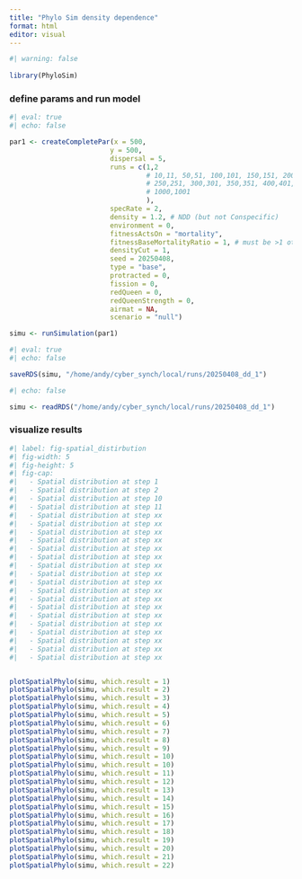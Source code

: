 ```yaml
---
title: "Phylo Sim density dependence"
format: html
editor: visual
---
```


```r
#| warning: false
  
library(PhyloSim)
```

### define params and run model

```r
#| eval: true
#| echo: false

par1 <- createCompletePar(x = 500,
                         y = 500,
                         dispersal = 5,
                         runs = c(1,2
                                  # 10,11, 50,51, 100,101, 150,151, 200,201,
                                  # 250,251, 300,301, 350,351, 400,401, 450, 451
                                  # 1000,1001
                                  ),
                         specRate = 2,
                         density = 1.2, # NDD (but not Conspecific)
                         environment = 0,
                         fitnessActsOn = "mortality",
                         fitnessBaseMortalityRatio = 1, # must be >1 otherwise error
                         densityCut = 1,
                         seed = 20250408,
                         type = "base",
                         protracted = 0,
                         fission = 0,
                         redQueen = 0,
                         redQueenStrength = 0,
                         airmat = NA,
                         scenario = "null")

simu <- runSimulation(par1)
```

```r
#| eval: true
#| echo: false

saveRDS(simu, "/home/andy/cyber_synch/local/runs/20250408_dd_1")
```

```r
#| echo: false

simu <- readRDS("/home/andy/cyber_synch/local/runs/20250408_dd_1")
```

### visualize results

```r
#| label: fig-spatial_distirbution
#| fig-width: 5
#| fig-height: 5
#| fig-cap:
#|   - Spatial distribution at step 1
#|   - Spatial distribution at step 2
#|   - Spatial distribution at step 10
#|   - Spatial distribution at step 11
#|   - Spatial distribution at step xx
#|   - Spatial distribution at step xx
#|   - Spatial distribution at step xx
#|   - Spatial distribution at step xx
#|   - Spatial distribution at step xx
#|   - Spatial distribution at step xx
#|   - Spatial distribution at step xx
#|   - Spatial distribution at step xx
#|   - Spatial distribution at step xx
#|   - Spatial distribution at step xx
#|   - Spatial distribution at step xx
#|   - Spatial distribution at step xx
#|   - Spatial distribution at step xx
#|   - Spatial distribution at step xx
#|   - Spatial distribution at step xx
#|   - Spatial distribution at step xx
#|   - Spatial distribution at step xx
#|   - Spatial distribution at step xx


plotSpatialPhylo(simu, which.result = 1)
plotSpatialPhylo(simu, which.result = 2)
plotSpatialPhylo(simu, which.result = 3)
plotSpatialPhylo(simu, which.result = 4)
plotSpatialPhylo(simu, which.result = 5)
plotSpatialPhylo(simu, which.result = 6)
plotSpatialPhylo(simu, which.result = 7)
plotSpatialPhylo(simu, which.result = 8)
plotSpatialPhylo(simu, which.result = 9)
plotSpatialPhylo(simu, which.result = 10)
plotSpatialPhylo(simu, which.result = 10)
plotSpatialPhylo(simu, which.result = 11)
plotSpatialPhylo(simu, which.result = 12)
plotSpatialPhylo(simu, which.result = 13)
plotSpatialPhylo(simu, which.result = 14)
plotSpatialPhylo(simu, which.result = 15)
plotSpatialPhylo(simu, which.result = 16)
plotSpatialPhylo(simu, which.result = 17)
plotSpatialPhylo(simu, which.result = 18)
plotSpatialPhylo(simu, which.result = 19)
plotSpatialPhylo(simu, which.result = 20)
plotSpatialPhylo(simu, which.result = 21)
plotSpatialPhylo(simu, which.result = 22)
```
